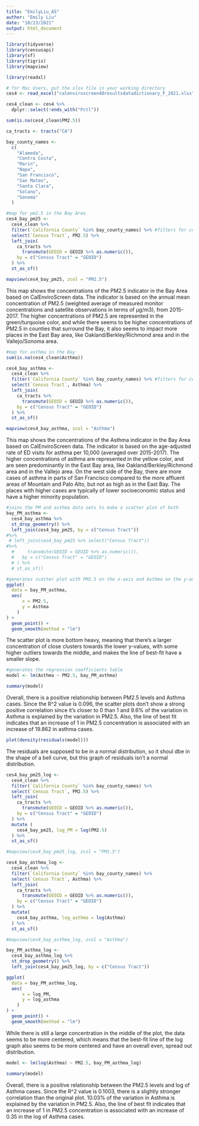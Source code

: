 ```yaml
---
title: "EmilyLiu_A5"
author: "Emily Liu"
date: "10/23/2021"
output: html_document
---
```


```r
library(tidyverse)
library(censusapi)
library(sf)
library(tigris)
library(mapview)

library(readxl)

# for Mac Users, put the xlsx file in your working directory
ces4 <- read_excel("calenviroscreen40resultsdatadictionary_F_2021.xlsx")

ces4_clean <- ces4 %>% 
  dplyr::select(!ends_with("Pctl"))

sum(is.na(ces4_clean$PM2.5))

ca_tracts <- tracts("CA")

bay_county_names <-
  c(
    "Alameda",
    "Contra Costa",
    "Marin",
    "Napa",
    "San Francisco",
    "San Mateo",
    "Santa Clara",
    "Solano",
    "Sonoma"
  )

#map for pm2.5 in the Bay Area 
ces4_bay_pm25 <-
  ces4_clean %>% 
  filter(`California County` %in% bay_county_names) %>% #filters for counties in the Bay Area only 
  select(`Census Tract`, PM2.5) %>% 
  left_join(
    ca_tracts %>% 
      transmute(GEOID = GEOID %>% as.numeric()), 
    by = c("Census Tract" = "GEOID")
  ) %>% 
  st_as_sf()

mapview(ces4_bay_pm25, zcol = "PM2.5")
```
This map shows the concentrations of the PM2.5 indicator in the Bay Area based on CalEnviroScreen data. The indicator is based on the annual mean concentration of PM2.5 (weighted average of measured monitor concentrations and satellite observations in terms of µg/m3), from 2015-2017. The higher concentrations of PM2.5 are represented in the green/turquoise color, and while there seems to be higher concentrations of PM2.5 in counties that surround the Bay, it also seems to impact more places in the East Bay area, like Oakland/Berkley/Richmond area and in the Vallejo/Sonoma area. 
```r
#map for asthma in the Bay 
sum(is.na(ces4_clean$Asthma))

ces4_bay_asthma <-
  ces4_clean %>% 
  filter(`California County` %in% bay_county_names) %>% #filters for counties in the Bay Area only 
  select(`Census Tract`, Asthma) %>% 
  left_join(
    ca_tracts %>% 
      transmute(GEOID = GEOID %>% as.numeric()), 
    by = c("Census Tract" = "GEOID")
  ) %>% 
  st_as_sf()

mapview(ces4_bay_asthma, zcol = "Asthma")
```
This map shows the concentrations of the Asthma indicator in the Bay Area based on CalEnviroScreen data. The indicator is based on the age-adjusted rate of ED visits for asthma per 10,000 (averaged over 2015-2017). The higher concentrations of asthma are represented in the yellow color, and are seen predominantly in the East Bay area, like Oakland/Berkley/Richmond area and in the Vallejo area. On the west side of the Bay, there are more cases of asthma in parts of San Francisco compared to the more affluent areas of Mountain and Palo Alto, but not as high as in the East Bay. The places with higher cases are typically of lower socioeconomic status and have a higher minority population. 
```r
#joins the PM and asthma data sets to make a scatter plot of both 
bay_PM_asthma <- 
  ces4_bay_asthma %>% 
  st_drop_geometry() %>% 
  left_join(ces4_bay_pm25, by = c("Census Tract"))
#%>% 
 # left_join(ces4_bay_pm25 %>% select("Census Tract"))
#%>% 
  #     transmute(GEOID = GEOID %>% as.numeric()),
  #   by = c("Census Tract" = "GEOID")
  # ) %>% 
  # st_as_sf()

#generates scatter plot with PM2.5 on the x-axis and Asthma on the y-axis
ggplot(
  data = bay_PM_asthma,
  aes(
      x = PM2.5,
      y = Asthma
    )
) +
  geom_point() +
  geom_smooth(method = "lm")
```
The scatter plot is more bottom heavy, meaning that there's a larger concentration of close clusters towards the lower y-values, with some higher outliers towards the middle, and makes the line of best-fit have a smaller slope. 

```r
#generates the regression coefficients table 
model <- lm(Asthma ~ PM2.5, bay_PM_asthma)

summary(model)
```
Overall, there is a positive relationship between PM2.5 levels and Asthma cases. Since the R^2 value is 0.096, the scatter plots don't show a strong positive correlation since it's closer to 0 than 1 and 9.6% of the variation in Asthma is explained by the variation in PM2.5. Also, the line of best fit indicates that an increase of 1 in PM2.5 concentration  is associated with an increase of 19.862 in asthma cases. 
```r
plot(density(residuals(model)))
```
The residuals are supposed to be in a normal distribution, so it shoul dbe in the shape of a bell curve, but this graph of residuals isn't a normal distribution. 
```r
ces4_bay_pm25_log <-
  ces4_clean %>%
  filter(`California County` %in% bay_county_names) %>% 
  select(`Census Tract`, PM2.5) %>% 
  left_join(
    ca_tracts %>% 
      transmute(GEOID = GEOID %>% as.numeric()), 
    by = c("Census Tract" = "GEOID")
  ) %>% 
  mutate (
    ces4_bay_pm25, log_PM = log(PM2.5)
  ) %>%
  st_as_sf()

#mapview(ces4_bay_pm25_log, zcol = "PM2.5")

ces4_bay_asthma_log <-
  ces4_clean %>% 
  filter(`California County` %in% bay_county_names) %>% 
  select(`Census Tract`, Asthma) %>% 
  left_join(
    ca_tracts %>% 
      transmute(GEOID = GEOID %>% as.numeric()), 
    by = c("Census Tract" = "GEOID")
  ) %>% 
  mutate(
    ces4_bay_asthma, log_asthma = log(Asthma)
  ) %>%
  st_as_sf()

#mapview(ces4_bay_asthma_log, zcol = "Asthma")

bay_PM_asthma_log <- 
  ces4_bay_asthma_log %>% 
  st_drop_geometry() %>% 
  left_join(ces4_bay_pm25_log, by = c("Census Tract"))

ggplot(
  data = bay_PM_asthma_log,
  aes(
      x = log_PM,
      y = log_asthma
    )
) +
  geom_point() +
  geom_smooth(method = "lm")
```
While there is still a large concentration in the middle of the plot, the data seems to be more centered, which means that the best-fit line of the log graph also seems to be more centered and have an overall even, spread out distribution.
```r
model <- lm(log(Asthma) ~ PM2.5, bay_PM_asthma_log)

summary(model)
```
Overall, there is a positive relationship between the PM2.5 levels and log of Asthma cases. Since the R^2 value is 0.1003, there is a slightly stronger correlation than the original plot. 10.03% of the variation in Asthma is explained by the variation in PM2.5. Also, the line of best fit indicates that an increase of 1 in PM2.5 concentration  is associated with an increase of 0.35 in the log of Asthma cases. 